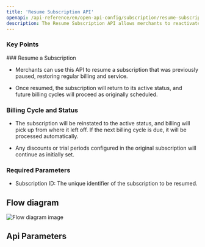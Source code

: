 ```yaml
---
title: 'Resume Subscription API'
openapi: /api-reference/en/open-api-config/subscription/resume-subscription.json  POST /api/v1/server-to-server-interface/subscription/{subscription_id}/resume
description: The Resume Subscription API allows merchants to reactivate a previously paused subscription, resuming the billing cycle and associated services for the customer. 
---
```


### Key Points

<Info>
  ### Resume a Subscription

  * Merchants can use this API to resume a subscription that was previously paused, restoring regular billing and service.

  * Once resumed, the subscription will return to its active status, and future billing cycles will proceed as originally scheduled.

  ### Billing Cycle and Status

  * The subscription will be reinstated to the active status, and billing will pick up from where it left off. If the next billing cycle is due, it will be processed automatically.

  * Any discounts or trial periods configured in the original subscription will continue as initially set.

  ### Required Parameters

  * Subscription ID: The unique identifier of the subscription to be resumed.
</Info>

## Flow diagram

![Flow diagram image](/images/timeline-diagram/flows-API-subs-resume.svg)

## Api Parameters